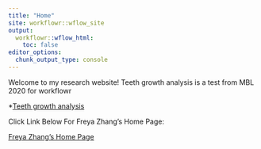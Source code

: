 ```yaml
---
title: "Home"
site: workflowr::wflow_site
output:
  workflowr::wflow_html:
    toc: false
editor_options:
  chunk_output_type: console
---
```


Welcome to my research website!
Teeth growth analysis is a test from MBL 2020 for workflowr

*[Teeth growth analysis](teeth.html)



Click Link Below For Freya Zhang's Home Page: 

[Freya Zhang's Home Page](https://freyaqz.github.io/myproject/index.html)
